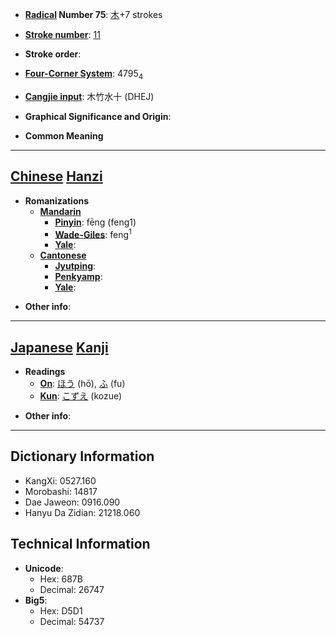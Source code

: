 * '''[[Wiktionary:Chinese radical index| Radical]] Number 75''': [[Wiktionary:Chinese radical index 木|木]]+7 strokes

* '''[[Wiktionary:Chinese total strokes index|Stroke number]]''': [[Wiktionary:Chinese total strokes index 11|11]]

* '''Stroke order''': 

* '''[[Wiktionary:Chinese four corner index|Four-Corner System]]''': 4795<sub>4</sub>

* '''[[Wiktionary:Chinese Cangjie index|Cangjie input]]''': 木竹水十 (DHEJ)

* '''Graphical Significance and Origin''': 

* '''Common Meaning'''

----

== [[Chinese]] [[Hanzi]] ==

* '''Romanizations'''
** '''[[Mandarin]]'''
*** '''[[Pinyin]]''': fēng (feng1)
*** '''[[Wade-Giles]]''': feng<sup>1</sup>
*** '''[[Yale]]''': 
** '''[[Cantonese]]'''
*** '''[[Jyutping]]''':
*** '''[[Penkyamp]]''': 
*** '''[[Yale]]''': 

* '''Other info''': 

----

== [[Japanese]] [[Kanji]] ==

* '''Readings'''
** '''[[On]]''': [[ほう]] (hō), [[ふ]] (fu)
** '''[[Kun]]''': [[こずえ]] (kozue)

* '''Other info''':  

----

== Dictionary Information ==

* KangXi: 0527.160
* Morobashi: 14817
* Dae Jaweon: 0916.090
* Hanyu Da Zidian: 21218.060

== Technical Information ==

* '''Unicode''':
** Hex: 687B
** Decimal: 26747
* '''Big5''':
** Hex: D5D1
** Decimal: 54737